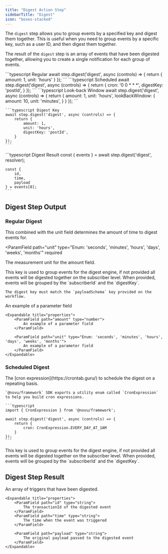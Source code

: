 ```yaml
---
title: "Digest Action Step"
sidebarTitle: "Digest"
icon: "boxes-stacked"
---
```


The `digest` step allows you to group events by a specified key and digest them together. This is useful when you need to group events by a specific key, such as a user ID, and then digest them together.

The result of the `digest` step is an array of events that have been digested together, allowing you to create a single notification for each group of events.

<RequestExample>
    ```typescript Regular
    await step.digest('digest', async (controls) => {
        return {
            amount: 1,
            unit: 'hours'
        }
    });
    ```
    ```typescript Scheduled
    await step.digest('digest', async (controls) => {
        return {
            cron: '0 0 * * *',
            digestKey: 'postId',
        }
    });
    ```
    ```typescript Look-back Window
    await step.digest('digest', async (controls) => {
        return {
            amount: 1,
            unit: 'hours',
            lookBackWindow: {
                amount: 10,
                unit: 'minutes',
            }
        }
    });
    ```

    ```typescript Digest Key
    await step.digest('digest', async (controls) => {
        return {
            amount: 1,
            unit: 'hours',
            digestKey: 'postId',
        }
    });
    ```

</RequestExample>

<ResponseExample>
    ```typescript Digest Result
    const { events } = await step.digest('digest', resolver);

    const {
        id,
        time,
        payload
    } = events[0];
    ```

</ResponseExample>

## Digest Step Output

### Regular Digest

<ParamField path="amount" type="number" required>
  This combined with the unit field determines the amount of time to digest
  events for.
</ParamField>

<ParamField
  path="unit"
  type="Enum: 'seconds', 'minutes', 'hours', 'days', 'weeks', 'months'"
  required
>
  The measurement unit for the amount field.
</ParamField>

<ParamField path="digestKey" type="string">
    This key is used to group events for the digest engine, if not provided all events will be digested together on the subscriber level.
    When provided, events will be grouped by the `subscriberId` and the `digestKey`.

    The digest key must match the `payloadSchema` key provided on the workflow.

</ParamField>

<ParamField path="lookbackWindow" type="LookBackWindow">
    An example of a parameter field

    <Expandable title="properties">
        <ParamField path="amount" type="number">
            An example of a parameter field
        </ParamField>

        <ParamField path="unit" type="Enum: 'seconds', 'minutes', 'hours', 'days', 'weeks', 'months'">
            An example of a parameter field
        </ParamField>
    </Expandable>

</ParamField>

### Scheduled Digest

<ParamField path="cron" type="string" required>
    The [cron expression](https://crontab.guru/) to schedule the digest on a repeating basis.

    `@novu/framework` SDK exports a utility enum called `CronExpression` to help you build cron expressions.

    ```typescript
    import { CronExpression } from '@novu/framework';

    await step.digest('digest', async (controls) => {
        return {
            cron: CronExpression.EVERY_DAY_AT_1AM
        }
    });
    ```

</ParamField>

<ParamField path="digestKey" type="string">
  This key is used to group events for the digest engine, if not provided all
  events will be digested together on the subscriber level. When provided,
  events will be grouped by the `subscriberId` and the `digestKey`.
</ParamField>

## Digest Step Result

<ParamField path="events" type="array">
    An array of triggers that have been digested.

    <Expandable title="properties">
        <ParamField path="id" type="string">
            The transactionId of the digested event
        </ParamField>
        <ParamField path="time" type="string">
            The time when the event was triggered
        </ParamField>

        <ParamField path="payload" type="string">
            The original payload passed to the digested event
        </ParamField>
    </Expandable>

</ParamField>
